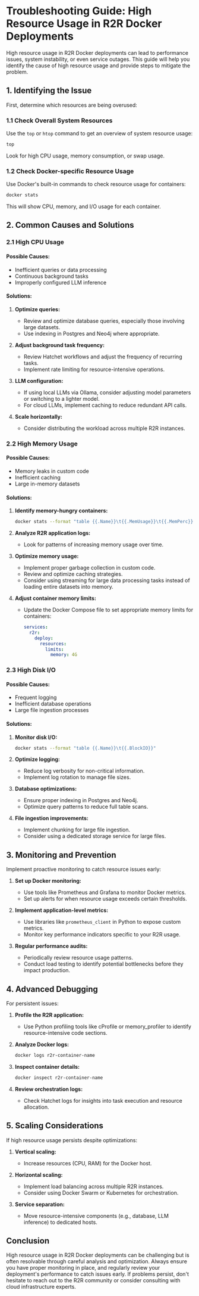 # Troubleshooting Guide: High Resource Usage in R2R Docker Deployments

High resource usage in R2R Docker deployments can lead to performance issues, system instability, or even service outages. This guide will help you identify the cause of high resource usage and provide steps to mitigate the problem.

## 1. Identifying the Issue

First, determine which resources are being overused:

### 1.1 Check Overall System Resources

Use the `top` or `htop` command to get an overview of system resource usage:

```bash
top
```

Look for high CPU usage, memory consumption, or swap usage.

### 1.2 Check Docker-specific Resource Usage

Use Docker's built-in commands to check resource usage for containers:

```bash
docker stats
```

This will show CPU, memory, and I/O usage for each container.

## 2. Common Causes and Solutions

### 2.1 High CPU Usage

#### Possible Causes:
- Inefficient queries or data processing
- Continuous background tasks
- Improperly configured LLM inference

#### Solutions:
1. **Optimize queries:**
   - Review and optimize database queries, especially those involving large datasets.
   - Use indexing in Postgres and Neo4j where appropriate.

2. **Adjust background task frequency:**
   - Review Hatchet workflows and adjust the frequency of recurring tasks.
   - Implement rate limiting for resource-intensive operations.

3. **LLM configuration:**
   - If using local LLMs via Ollama, consider adjusting model parameters or switching to a lighter model.
   - For cloud LLMs, implement caching to reduce redundant API calls.

4. **Scale horizontally:**
   - Consider distributing the workload across multiple R2R instances.

### 2.2 High Memory Usage

#### Possible Causes:
- Memory leaks in custom code
- Inefficient caching
- Large in-memory datasets

#### Solutions:
1. **Identify memory-hungry containers:**
   ```bash
   docker stats --format "table {{.Name}}\t{{.MemUsage}}\t{{.MemPerc}}"
   ```

2. **Analyze R2R application logs:**
   - Look for patterns of increasing memory usage over time.

3. **Optimize memory usage:**
   - Implement proper garbage collection in custom code.
   - Review and optimize caching strategies.
   - Consider using streaming for large data processing tasks instead of loading entire datasets into memory.

4. **Adjust container memory limits:**
   - Update the Docker Compose file to set appropriate memory limits for containers:
     ```yaml
     services:
       r2r:
         deploy:
           resources:
             limits:
               memory: 4G
     ```

### 2.3 High Disk I/O

#### Possible Causes:
- Frequent logging
- Inefficient database operations
- Large file ingestion processes

#### Solutions:
1. **Monitor disk I/O:**
   ```bash
   docker stats --format "table {{.Name}}\t{{.BlockIO}}"
   ```

2. **Optimize logging:**
   - Reduce log verbosity for non-critical information.
   - Implement log rotation to manage file sizes.

3. **Database optimizations:**
   - Ensure proper indexing in Postgres and Neo4j.
   - Optimize query patterns to reduce full table scans.

4. **File ingestion improvements:**
   - Implement chunking for large file ingestion.
   - Consider using a dedicated storage service for large files.

## 3. Monitoring and Prevention

Implement proactive monitoring to catch resource issues early:

1. **Set up Docker monitoring:**
   - Use tools like Prometheus and Grafana to monitor Docker metrics.
   - Set up alerts for when resource usage exceeds certain thresholds.

2. **Implement application-level metrics:**
   - Use libraries like `prometheus_client` in Python to expose custom metrics.
   - Monitor key performance indicators specific to your R2R usage.

3. **Regular performance audits:**
   - Periodically review resource usage patterns.
   - Conduct load testing to identify potential bottlenecks before they impact production.

## 4. Advanced Debugging

For persistent issues:

1. **Profile the R2R application:**
   - Use Python profiling tools like cProfile or memory_profiler to identify resource-intensive code sections.

2. **Analyze Docker logs:**
   ```bash
   docker logs r2r-container-name
   ```

3. **Inspect container details:**
   ```bash
   docker inspect r2r-container-name
   ```

4. **Review orchestration logs:**
   - Check Hatchet logs for insights into task execution and resource allocation.

## 5. Scaling Considerations

If high resource usage persists despite optimizations:

1. **Vertical scaling:**
   - Increase resources (CPU, RAM) for the Docker host.

2. **Horizontal scaling:**
   - Implement load balancing across multiple R2R instances.
   - Consider using Docker Swarm or Kubernetes for orchestration.

3. **Service separation:**
   - Move resource-intensive components (e.g., database, LLM inference) to dedicated hosts.

## Conclusion

High resource usage in R2R Docker deployments can be challenging but is often resolvable through careful analysis and optimization. Always ensure you have proper monitoring in place, and regularly review your deployment's performance to catch issues early. If problems persist, don't hesitate to reach out to the R2R community or consider consulting with cloud infrastructure experts.